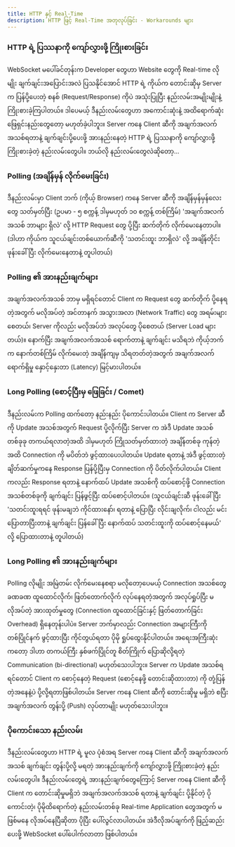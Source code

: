 ```yaml
---
title: HTTP နှင့် Real-Time
description: HTTP ဖြင့် Real-Time အတုလုပ်ခြင်း - Workarounds များ
---
```


### HTTP ရဲ့ ပြဿနာကို ကျော်လွှားဖို့ ကြိုးစားခြင်း

WebSocket မပေါ်ခင်တုန်းက Developer တွေဟာ Website တွေကို Real-time လိုမျိုး ချက်ချင်းအပြောင်းအလဲ ပြသနိုင်အောင် HTTP ရဲ့ ကိုယ်က တောင်းဆိုမှ Server က ပြန်ပို့ပေးတဲ့ စနစ် (Request/Response) ကိုပဲ အသုံးပြုပြီး နည်းလမ်းအမျိုးမျိုးနဲ့ ကြိုးစားခဲ့ကြပါတယ်။ ဒါပေမယ့် ဒီနည်းလမ်းတွေဟာ အကောင်းဆုံးနဲ့ အထိရောက်ဆုံး ဖြေရှင်းနည်းတွေတော့ မဟုတ်ခဲ့ပါဘူး။ Server ကနေ Client ဆီကို အချက်အလက်အသစ်ရတာနဲ့ ချက်ချင်းပို့ပေးဖို့ အားနည်းနေတဲ့ HTTP ရဲ့ ပြဿနာကို ကျော်လွှားဖို့ ကြိုးစားခဲ့တဲ့ နည်းလမ်းတွေပါ။ ဘယ်လို နည်းလမ်းတွေလဲဆိုတော့...

### Polling (အချိန်မှန် လိုက်မေးခြင်း)

ဒီနည်းလမ်းမှာ Client ဘက် (ကိုယ့် Browser) ကနေ Server ဆီကို အချိန်မှန်မှန်လေးတွေ သတ်မှတ်ပြီး (ဥပမာ - ၅ စက္ကန့် ဒါမှမဟုတ် ၁၀ စက္ကန့် တစ်ကြိမ်) 'အချက်အလက်အသစ် ဘာများ ရှိလဲ' လို့ HTTP Request တွေ ပို့ပြီး ဆက်တိုက် လိုက်မေးနေတာပါ။ (ဒါဟာ ကိုယ်က သူငယ်ချင်းတစ်ယောက်ဆီကို 'သတင်းထူး ဘာရှိလဲ' လို့ အချိန်တိုင်း ဖုန်းခေါ်ပြီး လိုက်မေးနေတာနဲ့ တူပါတယ်)

### Polling ၏ အားနည်းချက်များ

အချက်အလက်အသစ် ဘာမှ မရှိရင်တောင် Client က Request တွေ ဆက်တိုက် ပို့နေရတဲ့အတွက် မလိုအပ်တဲ့ အင်တာနက် အသွားအလာ (Network Traffic) တွေ အရမ်းများစေတယ်၊ Server ကိုလည်း မလိုအပ်ဘဲ အလုပ်တွေ ပိုစေတယ် (Server Load များတယ်)။ နောက်ပြီး အချက်အလက်အသစ် ရောက်တာနဲ့ ချက်ချင်း မသိရဘဲ ကိုယ့်ဘက်က နောက်တစ်ကြိမ် လိုက်မေးတဲ့ အချိန်ကျမှ သိရတတ်တဲ့အတွက် အချက်အလက် ရောက်ရှိမှု နှောင့်နှေးတာ (Latency) မြင့်မားပါတယ်။

### Long Polling (စောင့်ပြီးမှ ဖြေခြင်း / Comet)

ဒီနည်းလမ်းက Polling ထက်တော့ နည်းနည်း ပိုကောင်းပါတယ်။ Client က Server ဆီကို Update အသစ်အတွက် Request ပို့လိုက်ပြီး Server က အဲဒီ Update အသစ်တစ်ခုခု တကယ်ရလာတဲ့အထိ ဒါမှမဟုတ် ကြိုသတ်မှတ်ထားတဲ့ အချိန်တစ်ခု ကုန်တဲ့အထိ Connection ကို မပိတ်ဘဲ ဖွင့်ထားပေးပါတယ်။ Update ရတာနဲ့ အဲဒီ ဖွင့်ထားတဲ့ ချိတ်ဆက်မှုကနေ Response ပြန်ပို့ပြီးမှ Connection ကို ပိတ်လိုက်ပါတယ်။ Client ကလည်း Response ရတာနဲ့ နောက်ထပ် Update အသစ်ကို ထပ်စောင့်ဖို့ Connection အသစ်တစ်ခုကို ချက်ချင်း ပြန်ဖွင့်ပြီး ထပ်စောင့်ပါတယ်။ (သူငယ်ချင်းဆီ ဖုန်းခေါ်ပြီး 'သတင်းထူးရရင် ဖုန်းမချဘဲ ကိုင်ထားနော်၊ ရတာနဲ့ ပြောပြီး လိုင်းချလိုက်၊ ငါလည်း မင်းပြောတာပြီးတာနဲ့ ချက်ချင်း ပြန်ခေါ်ပြီး နောက်ထပ် သတင်းထူးကို ထပ်စောင့်နေမယ်' လို့ ပြောထားတာနဲ့ တူပါတယ်)

### Long Polling ၏ အားနည်းချက်များ

Polling လိုမျိုး အမြဲတမ်း လိုက်မေးနေစရာ မလိုတော့ပေမယ့် Connection အသစ်တွေ ခဏခဏ ထူထောင်လိုက်၊ ဖြတ်တောက်လိုက် လုပ်နေရတဲ့အတွက် အလုပ်ရှုပ်ပြီး မလိုအပ်တဲ့ အားထုတ်မှုတွေ (Connection ထူထောင်ခြင်းနှင့် ဖြတ်တောက်ခြင်း Overhead) ရှိနေတုန်းပါပဲ။ Server ဘက်မှာလည်း Connection အများကြီးကို တစ်ပြိုင်နက် ဖွင့်ထားပြီး ကိုင်တွယ်ရတာ ပိုမို ရှုပ်ထွေးနိုင်ပါတယ်။ အရေးအကြီးဆုံးကတော့ ဒါဟာ တကယ်ကြီး နှစ်ဖက်ပြိုင်တူ စိတ်ကြိုက် ပြောဆိုလို့ရတဲ့ Communication (bi-directional) မဟုတ်သေးပါဘူး။ Server က Update အသစ်ရရင်တောင် Client က စောင့်နေတဲ့ Request (စောင့်နေဖို့ တောင်းဆိုထားတာ) ကို တုံ့ပြန်တဲ့အနေနဲ့ပဲ ပို့လို့ရတာဖြစ်ပါတယ်။ Server ကနေ Client ဆီကို တောင်းဆိုမှု မရှိဘဲ စပြီး အချက်အလက် တွန်းပို့ (Push) လုပ်တာမျိုး မဟုတ်သေးပါဘူး။

<ContentImage imgSrc={websocketComparison} altText='websocket comparison' />

### ပိုကောင်းသော နည်းလမ်း

ဒီနည်းလမ်းတွေဟာ HTTP ရဲ့ မူလ ပုံစံအရ Server ကနေ Client ဆီကို အချက်အလက်အသစ် ချက်ချင်း တွန်းပို့လို့ မရတဲ့ အားနည်းချက်ကို ကျော်လွှားဖို့ ကြိုးစားခဲ့တဲ့ နည်းလမ်းတွေပါ။ ဒီနည်းလမ်းတွေရဲ့ အားနည်းချက်တွေကြောင့် Server ကနေ Client ဆီကို Client က တောင်းဆိုမှုမရှိဘဲ အချက်အလက်အသစ် ရတာနဲ့ ချက်ချင်း ပို့နိုင်တဲ့ ပိုကောင်းတဲ့၊ ပိုမိုထိရောက်တဲ့ နည်းလမ်းတစ်ခု Real-time Application တွေအတွက် မဖြစ်မနေ လိုအပ်နေပြီဆိုတာ ပိုပြီး ပေါ်လွင်လာပါတယ်။ အဲဒီလိုအပ်ချက်ကို ဖြည့်ဆည်းပေးဖို့ WebSocket ပေါ်ပေါက်လာတာ ဖြစ်ပါတယ်။
